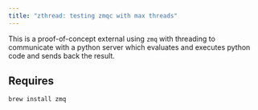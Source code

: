 ```yaml
---
title: "zthread: testing zmqc with max threads"
---
```


This is a proof-of-concept external using `zmq` with threading to communicate with a python server which evaluates and executes python code and sends back the result.

## Requires

```bash
brew install zmq
```
